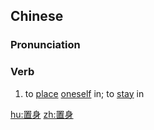 ==Chinese==
{{zh-forms}}

===Pronunciation===
{{zh-pron
|m=zhìshēn
|c=zi3 san1
|mn=qz,tw,xm,zz:tì-sin
|cat=v
}}

===Verb===
{{zh-verb}}

# to [[place]] [[oneself]] in; to [[stay]] in

[[hu:置身]]
[[zh:置身]]